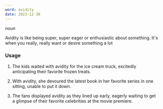 ```yaml
---
word: avidity
date: 2023-12-30
---
```


*noun*


Avidity is like being super, super eager or enthusiastic about something. It's when you really, really want or desire something a lot


<TextToSpeech text='avidity' />

### Usage

1. The kids waited with avidity for the ice cream truck, excitedly anticipating their favorite frozen treats.

2. With avidity, she devoured the latest book in her favorite series in one sitting, unable to put it down.

3. The fans displayed avidity as they lined up early, eagerly waiting to get a glimpse of their favorite celebrities at the movie premiere.